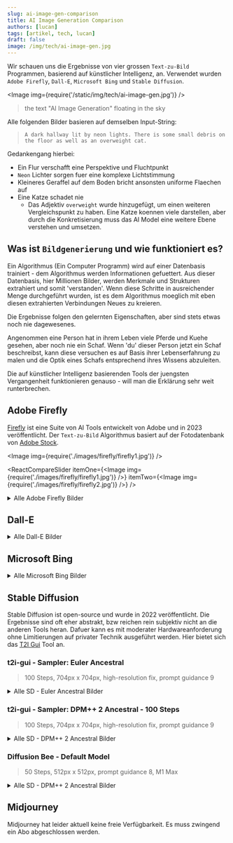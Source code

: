 ```yaml
---
slug: ai-image-gen-comparison
title: AI Image Generation Comparison
authors: [lucan]
tags: [artikel, tech, lucan]
draft: false
image: /img/tech/ai-image-gen.jpg
---
```




Wir schauen uns die Ergebnisse von vier grossen `Text-zu-Bild` Programmen, basierend auf künstlicher Intelligenz, an.
Verwendet wurden `Adobe Firefly`, `Dall-E`, `Microsoft Bing` und `Stable Diffusion`.

<Image img={require('/static/img/tech/ai-image-gen.jpg')} />

> the text "AI Image Generation" floating in the sky

<!--truncate-->

Alle folgenden Bilder basieren auf demselben Input-String:

> `A dark hallway lit by neon lights. There is some small debris on the floor as well as an overweight cat.`

Gedankengang hierbei:

- Ein Flur verschafft eine Perspektive und Fluchtpunkt
- `Neon` Lichter sorgen fuer eine komplexe Lichtstimmung
- Kleineres Geraffel auf dem Boden bricht ansonsten uniforme Flaechen auf
- Eine Katze schadet nie
    - Das Adjektiv `overweight` wurde hinzugefügt, um einen weiteren Vergleichspunkt zu haben. Eine Katze koennen viele darstellen, aber durch die Konkretisierung muss das AI Model eine weitere Ebene verstehen und umsetzen.

## Was ist `Bildgenerierung` und wie funktioniert es?

Ein Algorithmus (Ein Computer Programm) wird auf einer Datenbasis trainiert - dem Algorithmus werden Informationen gefuettert.
Aus dieser Datenbasis, hier Millionen Bilder, werden Merkmale und Strukturen extrahiert und somit 'verstanden'.
Wenn diese Schritte in ausreichender Menge durchgeführt wurden, ist es dem Algorithmus moeglich mit eben diesen extrahierten Verbindungen Neues zu kreieren.

Die Ergebnisse folgen den gelernten Eigenschaften, aber sind stets etwas noch nie dagewesenes.

Angenommen eine Person hat in ihrem Leben viele Pferde und Kuehe gesehen, aber noch nie ein Schaf.
Wenn 'du' dieser Person jetzt ein Schaf beschreibst, kann diese versuchen es auf Basis ihrer Lebenserfahrung zu malen und die Optik eines Schafs entsprechend ihres Wissens abzuleiten.

Die auf künstlicher Intelligenz basierenden Tools der juengsten Vergangenheit funktionieren genauso - will man die Erklärung sehr weit runterbrechen.

## Adobe Firefly

[Firefly](https://firefly.adobe.com/) ist eine Suite von AI Tools entwickelt von Adobe und in 2023 veröffentlicht.
Der `Text-zu-Bild` Algorithmus basiert auf der Fotodatenbank von [Adobe Stock](https://stock.adobe.com/).

<Image img={require('./images/firefly/firefly1.jpg')} />

<ReactCompareSlider
    itemOne={<Image img={require('./images/firefly/firefly1.jpg')} />}
    itemTwo={<Image img={require('./images/firefly/firefly2.jpg')} />}
/>

<details>
    <summary>Alle Adobe Firefly Bilder</summary>
    <br />
    <Image img={require('./images/firefly/firefly1.jpg')} />
    <Image img={require('./images/firefly/firefly2.jpg')} />
    <Image img={require('./images/firefly/firefly3.jpg')} />
    <Image img={require('./images/firefly/firefly4.jpg')} />
</details>

## Dall-E

<details>
    <summary>Alle Dall-E Bilder</summary>
    <br />
    <Image img={require('./images/dall-e/dalle1.png')} />
    <Image img={require('./images/dall-e/dalle2.png')} />
    <Image img={require('./images/dall-e/dalle3.png')} />
    <Image img={require('./images/dall-e/dalle4.png')} />
</details>

## Microsoft Bing

<details>
    <summary>Alle Microsoft Bing Bilder</summary>
    <br />
    <Image img={require('./images/bing/bing1.jpg')} />
    <Image img={require('./images/bing/bing2.jpg')} />
    <Image img={require('./images/bing/bing3.jpg')} />
    <Image img={require('./images/bing/bing4.jpg')} />
</details>

## Stable Diffusion

Stable Diffusion ist open-source und wurde in 2022 veröffentlicht.
Die Ergebnisse sind oft eher abstrakt, bzw reichen rein subjektiv nicht an die anderen Tools heran.
Dafuer kann es mit moderater Hardwareanforderung ohne Limitierungen auf privater Technik ausgeführt werden.
Hier bietet sich das [T2I Gui](https://nmkd.itch.io/t2i-gui) Tool an.


### t2i-gui - Sampler: Euler Ancestral

> 100 Steps, 704px x 704px, high-resolution fix, prompt guidance 9

<details>
    <summary>Alle SD - Euler Ancestral Bilder</summary>
    <br />
    <Image img={require('./images/stable-diffusion/euler/sd1.png')} />
    <Image img={require('./images/stable-diffusion/euler/sd2.png')} />
    <Image img={require('./images/stable-diffusion/euler/sd3.png')} />
    <Image img={require('./images/stable-diffusion/euler/sd4.png')} />
    <Image img={require('./images/stable-diffusion/euler/sd5.png')} />
</details>

### t2i-gui - Sampler: DPM++ 2 Ancestral - 100 Steps

> 100 Steps, 704px x 704px, high-resolution fix, prompt guidance 9

<details>
    <summary>Alle SD - DPM++ 2 Ancestral Bilder</summary>
    <br />
    <Image img={require('./images/stable-diffusion/dpm/sd1.png')} />
    <Image img={require('./images/stable-diffusion/dpm/sd2.png')} />
    <Image img={require('./images/stable-diffusion/dpm/sd3.png')} />
    <Image img={require('./images/stable-diffusion/dpm/sd4.png')} />
    <Image img={require('./images/stable-diffusion/dpm/sd5.png')} />
</details>

### Diffusion Bee - Default Model

> 50 Steps, 512px x 512px, prompt guidance 8, M1 Max

<details>
    <summary>Alle SD - DPM++ 2 Ancestral Bilder</summary>
    <br />
    <Image img={require('./images/stable-diffusion/diffusion-bee/db1.png')} />
    <Image img={require('./images/stable-diffusion/diffusion-bee/db2.png')} />
    <Image img={require('./images/stable-diffusion/diffusion-bee/db3.png')} />
    <Image img={require('./images/stable-diffusion/diffusion-bee/db4.png')} />
</details>

## Midjourney

Midjourney hat leider aktuell keine freie Verfügbarkeit. Es muss zwingend ein Abo abgeschlossen werden.


